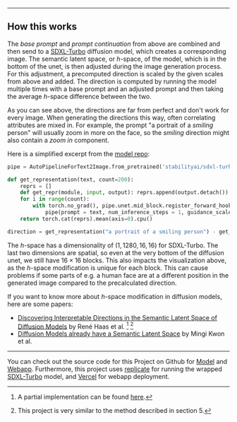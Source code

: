 
---

## How this works

The *base prompt* and *prompt continuation* from above are combined and then send to a [SDXL-Turbo](https://huggingface.co/stabilityai/sdxl-turbo) diffusion model, which creates a corresponding image.
The semantic latent space, or $h$-space, of the model, which is in the bottom of the unet, is then adjusted during the image generation process.
For this adjustment, a precomputed direction is scaled by the given scales from above and added. The direction is computed by running the model multiple times with a base prompt and an adjusted prompt and then taking the average $h$-space difference between the two.

As you can see above, the directions are far from perfect and don't work for every image. When generating the directions this way, often correlating attributes are mixed in. For example, the prompt "a portrait of a *smiling* person" will usually zoom in more on the face, so the *smiling* direction might also contain a *zoom in* component.

Here is a simplified excerpt from the [model repo](https://github.com/JonasLoos/sdxl-turbo-h-space-modification-model):

```python
pipe = AutoPipelineForText2Image.from_pretrained('stabilityai/sdxl-turbo', torch_dtype=torch.float16, variant="fp16").to('cuda')

def get_representation(text, count=200):
    reprs = []
    def get_repr(module, input, output): reprs.append(output.detach())
    for i in range(count):
        with torch.no_grad(), pipe.unet.mid_block.register_forward_hook(get_repr):
            pipe(prompt = text, num_inference_steps = 1, guidance_scale=0.0)
    return torch.cat(reprs).mean(axis=0).cpu()

direction = get_representation("a portrait of a smiling person") - get_representation("a portrait of a person")
```

The $h$-space has a dimensionality of $(1,1280,16,16)$ for SDXL-Turbo. The last two dimensions are spatial, so even at the very bottom of the diffusion unet, we still have $16\times16$ blocks. This also impacts the visualization above, as the $h$-space modification is unique for each block. This can cause problems if some parts of e.g. a human face are at a different position in the generated image compared to the precalculated direction.

If you want to know more about $h$-space modification in diffusion models, here are some papers:
* [Discovering Interpretable Directions in the Semantic Latent Space of Diffusion Models](https://arxiv.org/abs/2303.11073v1) by René Haas et al. [^paper-impl] [^paper-similar]
* [Diffusion Models already have a Semantic Latent Space](https://arxiv.org/abs/2210.10960v2) by Mingi Kwon et al.

---

You can check out the source code for this Project on Github for [Model](https://github.com/JonasLoos/sdxl-turbo-h-space-modification-model) and [Webapp](https://github.com/JonasLoos/sdxl-turbo-h-space-modification-backend). Furthermore, this project uses [replicate](https://replicate.com/) for running the wrapped [SDXL-Turbo](https://huggingface.co/stabilityai/sdxl-turbo) model, and [Vercel](https://vercel.com/) for webapp deployment.


[^paper-impl]: A partial implementation can be found [here](https://github.com/JonasLoos/h-space-directions).
[^paper-similar]: This project is very similar to the method described in section 5.
